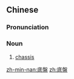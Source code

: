 {{also|底盘}}
==Chinese==
{{zh-forms|s=底盘}}

===Pronunciation===
{{zh-pron
|m=dǐpán
|c=dai2 pun4
|mn=té-pôaⁿ/tóe-pôaⁿ
|cat=n
}}

===Noun===
{{zh-noun}}

# {{lb|zh|automobile}} [[chassis]]

[[zh-min-nan:底盤]]
[[zh:底盤]]